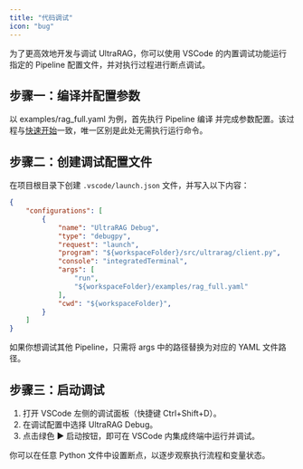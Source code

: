 ```yaml
---
title: "代码调试"
icon: "bug"
---
```


为了更高效地开发与调试 UltraRAG，你可以使用 VSCode 的内置调试功能运行指定的 Pipeline 配置文件，并对执行过程进行断点调试。

## 步骤一：编译并配置参数

以 examples/rag_full.yaml 为例，首先执行 Pipeline 编译 并完成参数配置。该过程与[快速开始](/pages/cn/getting_started/quick_start.mdx)一致，唯一区别是此处无需执行运行命令。

## 步骤二：创建调试配置文件

在项目根目录下创建 `.vscode/launch.json` 文件，并写入以下内容：

```json .vscode/launch.json icon="/images/json.svg" highlight="11"
{
    "configurations": [
        {
            "name": "UltraRAG Debug",
            "type": "debugpy",
            "request": "launch",
            "program": "${workspaceFolder}/src/ultrarag/client.py",
            "console": "integratedTerminal",
            "args": [
                "run",
                "${workspaceFolder}/examples/rag_full.yaml" 
            ],
            "cwd": "${workspaceFolder}",
        }
    ]
}
```

<Note>如果你想调试其他 Pipeline，只需将 args 中的路径替换为对应的 YAML 文件路径。</Note>

## 步骤三：启动调试

1. 打开 VSCode 左侧的调试面板（快捷键 Ctrl+Shift+D）。
2. 在调试配置中选择 UltraRAG Debug。
3. 点击绿色 ▶ 启动按钮，即可在 VSCode 内集成终端中运行并调试。

你可以在任意 Python 文件中设置断点，以逐步观察执行流程和变量状态。
